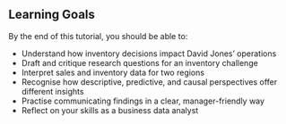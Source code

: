::: {.callout-tip}
## Learning Goals {.unnumbered}

By the end of this tutorial, you should be able to:

- Understand how inventory decisions impact David Jones’ operations
- Draft and critique research questions for an inventory challenge
- Interpret sales and inventory data for two regions
- Recognise how descriptive, predictive, and causal perspectives offer different insights
- Practise communicating findings in a clear, manager-friendly way
- Reflect on your skills as a business data analyst
:::
